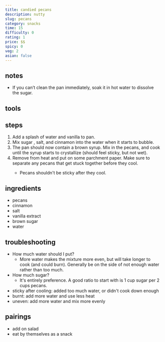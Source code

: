 ```yaml
---
title: candied pecans
description: nutty
slug: pecans
category: snacks
time: 15
difficulty: 0
rating: 1
price: $$
spicy: 0
veg: 2
asian: false
---
```


## notes

- If you can’t clean the pan immediately, soak it in hot water to dissolve the sugar.

## tools

## steps

1. Add a splash of water<Footnote n='1' client:idle /> and vanilla to pan.
2. Mix sugar <Footnote n='2' client:idle />, salt, and cinnamon into the water when it starts to bubble.
3. The pan should now contain a brown syrup. Mix in the pecans, and cook until the syrup starts to crystallize (should feel sticky, but not wet).
4. Remove from heat and put on some parchment paper.<Footnote n='3' client:idle />
Make sure to separate any pecans that get stuck together before they cool.
   - Pecans shouldn't be sticky after they cool.

## ingredients

- pecans
- cinnamon
- salt
- vanilla extract
- brown sugar
- water

## troubleshooting

- <FootnoteRef n='1' client:idle>How much water should I put?</FootnoteRef>
  - More water makes the mixture more even, but will take longer to cook (and could
  burn). Generally be on the side of not enough water rather than too much.
- <FootnoteRef n='2' client:idle>How much sugar?</FootnoteRef>
  - It's entirely preference. A good ratio to start with is 1 cup sugar per 2 cups pecans.
- <FootnoteRef n='3' client:idle>sticky after cooling:</FootnoteRef> added too much water, or didn't cook down enough
- burnt: add more water and use less heat
- uneven: add more water and mix more evenly

## pairings

- add on salad
- eat by themselves as a snack
